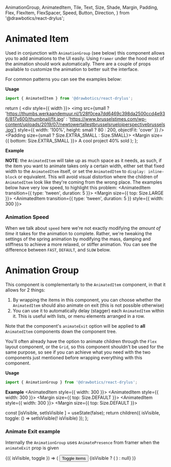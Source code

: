   AnimationGroup,
  AnimatedItem,
  Tile,
  Text,
  Size,
  Shade,
  Margin,
  Padding,
  Flex,
  FlexItem,
  FlexSpacer,
  Speed,
  Button,
  Direction,
} from '@drawbotics/react-drylus';


# Animated Item

Used in conjunction with `AnimationGroup` (see below) this component allows you to add animations to the UI easily. Using `Framer` under the hood most of the animation should work automatically. There are a couple of props available to customize the animation to better suit the interface.

For common patterns you can see the examples below:


__Usage__

```jsx
import { AnimatedItem } from '@drawbotics/react-drylus';
```

  return (
    <div style={{ width }}>
      <Tile noPadding>
        <img
          src={small ? 'https://thumbs.werkaandemuur.nl/1/28f0cea7dd6469c398da2500ccd4e936/817x600/thumbnail/fit.jpg' : 'https://www.brusselstimes.com/wp-content/uploads/2019/07/newtowertallestbrusselsrueloiperspectivebrussels.jpg'}
          style={{ width: '100%', height: small ?  80 : 200, objectFit: 'cover' }} />
        <Padding size={small ? Size.EXTRA_SMALL : Size.SMALL}>
          <Margin size={{ bottom: Size.EXTRA_SMALL }}>
            <Text>A cool project</Text>
          </Margin>
          <Text size={Size.SMALL} shade={Shade.MEDIUM}>40% sold</Text>
        </Padding>
      </Tile>
    </div>
  );
};

__Example__

<Playground component={AnimatedItem}>
  <div style={{ width: 300 }}>
    <AnimatedItem>
      <Item />
    </AnimatedItem>
  </div>
</Playground>

**NOTE**: the `AnimatedItem` will take up as much space as it needs, as such, if the item you want to animate takes only a certain width, either set that fixed width to the `AnimatedItem` itself, or set the `AnimatedItem` to `display: inline-block` or equivalent. This will avoid visual distortion where the children of `AnimatedItem` look like they're coming from the wrong place. The examples below have very low speed, to highlight this problem:
<Playground>
  <AnimatedItem transition={{ type: 'tween', duration: 5 }}><Item width={300} /></AnimatedItem>
  <Margin size={{ top: Size.LARGE }}>
    <AnimatedItem transition={{ type: 'tween', duration: 5 }} style={{ width: 300 }}><Item /></AnimatedItem>
  </Margin>
</Playground>

### Animation Speed

When we talk about `speed` here we're not exactly modifying the _amount of time_ it takes for the animation to complete. Rather, we're tweaking the settings of the spring animation by modifying the mass, damping and stiffness to achieve a more relaxed, or stiffer animation. You can see the difference between `FAST`, `DEFAULT`, and `SLOW` below.

<Playground>
  <Flex>
    <FlexItem>
      <AnimatedItem speed={Speed.FAST}><Item /></AnimatedItem>
    </FlexItem>
    <FlexSpacer size={Size.DEFAULT} />
    <FlexItem>
      <AnimatedItem><Item /></AnimatedItem>
    </FlexItem>
    <FlexSpacer size={Size.DEFAULT} />
    <FlexItem>
      <AnimatedItem speed={Speed.SLOW}><Item /></AnimatedItem>
    </FlexItem>
  </Flex>
</Playground>

# Animation Group

This component is complementarly to the `AnimatedItem` component, in that it allows for 2 things:

1. By wrapping the items in this component, you can choose whether the `AnimatedItem` should also animate on exit (this is not possible otherwise)
2. You can use it to automatically delay (stagger) each `AnimatedItem` within it. This is useful with lists, or menu elements arranged in a row.

<!-- TODO rework the animateExit logic -->
Note that the component's `animateExit` option will be applied to __all__ `AnimatedItem` components down the component tree.

You'll often already have the option to animate children through the `Flex` layout component, or the `Grid`, so this component shouldn't be used for the same purpose, so see if you can achieve what you need with the two components just mentioned before wrapping everything with this component.

__Usage__

```jsx
import { AnimationGroup } from '@drawbotics/react-drylus';
```

__Example__
<Playground component={AnimationGroup}>
  <AnimationGroup>
    <AnimatedItem style={{ width: 300 }}><Item small /></AnimatedItem>
    <AnimatedItem style={{ width: 300 }}>
      <Margin size={{ top: Size.DEFAULT }}><Item small /></Margin>
    </AnimatedItem>
    <AnimatedItem style={{ width: 300 }}>
      <Margin size={{ top: Size.DEFAULT }}><Item small /> </Margin>
    </AnimatedItem>
  </AnimationGroup>
</Playground>

  const [isVisible, setIsVisible ] = useState(false);
  return children({ isVisible, toggle: () => setIsVisible(! isVisible) });
};

### Animate Exit example
Internally the `AnimationGroup` uses `AnimatePresence` from framer when the `animateExit` prop is given

<Playground mode="jsx">
  <AnimateExitExample>
    {({ isVisible, toggle }) => (
      <Fragment>
        <Margin size={{ bottom: Size.LARGE }}>  
          <Button onClick={toggle}>Toggle items</Button>
        </Margin>
        <AnimationGroup direction={Direction.BOTTOM_UP} staggerChildren animateExit>
          {isVisible ? (
            <Fragment>
              <AnimatedItem style={{ width: 300 }}><Item small /></AnimatedItem>
              <AnimatedItem style={{ width: 300 }}>
                <Margin size={{ top: Size.DEFAULT }}><Item small /></Margin>
              </AnimatedItem>
              <AnimatedItem style={{ width: 300 }}>
                <Margin size={{ top: Size.DEFAULT }}><Item small /> </Margin>
              </AnimatedItem>
            </Fragment>
          ) : null}
        </AnimationGroup>
      </Fragment>
    )}
  </AnimateExitExample>
</Playground>